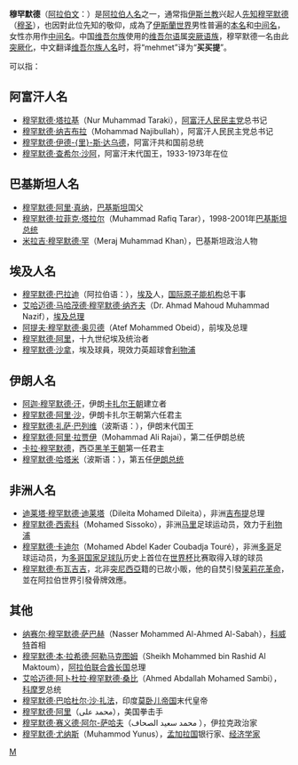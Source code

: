 '''穆罕默德'''（[[阿拉伯文|阿拉伯文]]：'''{{rtl-lang|ar|محمد}}'''）是[[阿拉伯人名|阿拉伯人名]]之一，通常指[[伊斯兰教|伊斯兰教]]兴起人[[先知|先知]][[穆罕默德|穆罕默德]]（[[穆圣|穆圣]]），也因對此位先知的敬仰，成為了[[伊斯蘭世界|伊斯蘭世界]]男性普遍的[[本名|本名]]和[[中间名|中间名]]，女性亦用作[[中间名|中间名]]。中国[[维吾尔族|维吾尔族]]使用的[[维吾尔语|维吾尔语]]属[[突厥语族|突厥语族]]，穆罕默德一名由此[[突厥化|突厥化]]，中文翻译[[维吾尔族常见人名列表|维吾尔族人名]]时，将“mehmet”译为“'''买买提'''”。

可以指：

==阿富汗人名==
*[[穆罕默德·塔拉基|穆罕默德·塔拉基]]（Nur Muhammad Taraki），[[阿富汗人民民主党|阿富汗人民民主党]]总书记
*[[穆罕默德·纳吉布拉|穆罕默德·纳吉布拉]]（Mohammad Najibullah），阿富汗人民民主党总书记
*[[穆罕默德·伊德里斯·达乌德|穆罕默德·伊德-{里}-斯·达乌德]]，阿富汗共和国前总统
*[[穆罕默德·查希尔·沙阿|穆罕默德·查希尔·沙阿]]，阿富汗末代国王，1933-1973年在位

==巴基斯坦人名==
*[[穆罕默德·阿里·真纳|穆罕默德·阿里·真纳]]，[[巴基斯坦|巴基斯坦]]国父
*[[穆罕默德·拉菲克·塔拉尔|穆罕默德·拉菲克·塔拉尔]]（Muhammad Rafiq Tarar），1998-2001年[[巴基斯坦总统|巴基斯坦总统]]
*[[米拉吉·穆罕默德·罕|米拉吉·穆罕默德·罕]]（Meraj Muhammad Khan），巴基斯坦政治人物

==埃及人名==
*[[穆罕默德·巴拉迪|穆罕默德·巴拉迪]]（阿拉伯语：{{rtl-lang|ar|محمدالبرادعئ}}），[[埃及|埃及]]人，[[国际原子能机构|国际原子能机构]]总干事
*[[艾哈迈德·马哈茂德·穆罕默德·纳齐夫|艾哈迈德·马哈茂德·穆罕默德·纳齐夫]]（Dr. Ahmad Mahoud Muhammad Nazif），[[埃及总理|埃及总理]]
*[[阿提夫·穆罕默德·奥贝德|阿提夫·穆罕默德·奥贝德]]（Atef Mohammed Obeid），前埃及总理
*[[穆罕默德·阿里_(埃及)|穆罕默德·阿里]]，十九世纪埃及统治者
*[[穆罕默德·沙拿|穆罕默德·沙拿]]，埃及球員，現效力英超球會[[利物浦|利物浦]]

==伊朗人名==
*[[阿迦·穆罕默德·汗|阿迦·穆罕默德·汗]]，伊朗[[卡扎尔王朝|卡扎尔王朝]]建立者
*[[穆罕默德·阿里·沙|穆罕默德·阿里·沙]]，伊朗卡扎尔王朝第六任君主
*[[穆罕默德·礼萨·巴列维|穆罕默德·礼萨·巴列维]]（波斯语：{{lang|fa|محمدرضا شاه پهلوی}}），伊朗末代国王
*[[穆罕默德·阿里·拉贾伊|穆罕默德·阿里·拉贾伊]]（Mohammad Ali Rajai），第二任伊朗总统
*[[卡拉·穆罕默德|卡拉·穆罕默德]]，西亞[[黑羊王朝|黑羊王朝]]第一任君主
*[[穆罕默德·哈塔米|穆罕默德·哈塔米]]（波斯语：{{lang|fa|سید محمد خاتمی}}），第五任[[伊朗总统|伊朗总统]]

==非洲人名==
* [[迪莱塔·穆罕默德·迪莱塔|迪莱塔·穆罕默德·迪莱塔]]（Dileita Mohamed Dileita），非洲[[吉布提|吉布提]]总理
* [[穆罕默德·西索科|穆罕默德·西索科]]（Mohamed Sissoko），非洲[[马里|马里]]足球运动员，效力于[[利物浦|利物浦]]
* [[穆罕默德·卡迪尔|穆罕默德·卡迪尔]]（Mohamed Abdel Kader Coubadja Touré），非洲[[多哥|多哥]]足球运动员，为[[多哥国家足球队|多哥国家足球队]]历史上首位在[[世界杯|世界杯]]比赛取得入球的球员
* [[穆罕默德·布瓦吉吉|穆罕默德·布瓦吉吉]]，北非[[突尼西亞|突尼西亞]]籍的已故小販，他的自焚引發[[茉莉花革命|茉莉花革命]]，並在阿拉伯世界引發骨牌效應。

==其他==
*[[纳赛尔·穆罕默德·萨巴赫|纳赛尔·穆罕默德·萨巴赫]]（Nasser Mohammed Al-Ahmed Al-Sabah），[[科威特|科威特]]首相
*[[穆罕默德·本·拉希德·阿勒马克图姆|穆罕默德·本·拉希德·阿勒马克图姆]]（Sheikh Mohammed bin Rashid Al Maktoum），[[阿拉伯联合酋长国|阿拉伯联合酋长国]]总理
*[[艾哈迈德·阿卜杜拉·穆罕默德·桑比|艾哈迈德·阿卜杜拉·穆罕默德·桑比]]（Ahmed Abdallah Mohamed Sambi），[[科摩罗|科摩罗]]总统
*[[穆罕默德·巴哈杜尔·沙·扎法|穆罕默德·巴哈杜尔·沙·扎法]]，印度[[莫卧儿帝国|莫卧儿帝国]]末代皇帝
*[[穆罕默德·阿里|穆罕默德·阿里]]（محمد على），美国拳击手
*[[穆罕默德·赛义德·阿尔-萨哈夫|穆罕默德·赛义德·阿尔-萨哈夫]]（محمد سعيد الصحاف ），伊拉克政治家
*[[穆罕默德·尤纳斯|穆罕默德·尤纳斯]]（Muhammod Yunus），[[孟加拉国|孟加拉国]]银行家、[[经济学家|经济学家]]

{{Disambiguation|M|Cat=四字人名译名消歧义}}
[[Category:阿拉伯语的名|M]]